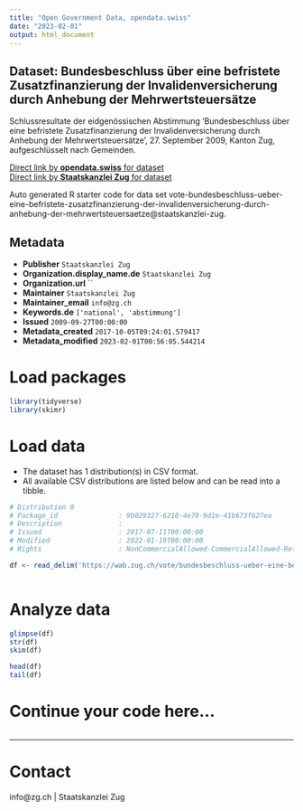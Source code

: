 ```yaml
---
title: "Open Government Data, opendata.swiss"
date: "2023-02-01"
output: html_document
---
```


## Dataset: Bundesbeschluss über eine befristete Zusatzfinanzierung der Invalidenversicherung durch Anhebung der Mehrwertsteuersätze

Schlussresultate der eidgenössischen Abstimmung 'Bundesbeschluss über eine befristete Zusatzfinanzierung der Invalidenversicherung durch Anhebung der Mehrwertsteuersätze', 27. September 2009, Kanton Zug, aufgeschlüsselt nach Gemeinden.

[Direct link by **opendata.swiss** for dataset](https://opendata.swiss/de/dataset/bundesbeschluss-uber-eine-befristete-zusatzfinanzierung-der-invalidenversicherung-durch-anhebun)<br>
[Direct link by **Staatskanzlei Zug** for dataset](https://wab.zug.ch/vote/bundesbeschluss-ueber-eine-befristete-zusatzfinanzierung-der-invalidenversicherung-durch-anhebung-der-mehrwertsteuersaetze/data)

Auto generated R starter code for data set vote-bundesbeschluss-ueber-eine-befristete-zusatzfinanzierung-der-invalidenversicherung-durch-anhebung-der-mehrwertsteuersaetze@staatskanzlei-zug.

## Metadata

- **Publisher** `Staatskanzlei Zug`
- **Organization.display_name.de** `Staatskanzlei Zug`
- **Organization.url** ``
- **Maintainer** `Staatskanzlei Zug`
- **Maintainer_email** `info@zg.ch`
- **Keywords.de** `['national', 'abstimmung']`
- **Issued** `2009-09-27T00:00:00`
- **Metadata_created** `2017-10-05T09:24:01.579417`
- **Metadata_modified** `2023-02-01T00:56:05.544214`


# Load packages

```r

library(tidyverse)
library(skimr)

```

# Load data

-   The dataset has 1 distribution(s) in CSV format.
-   All available CSV distributions are listed below and can be read into a tibble.

```r

# Distribution 0
# Package_id               : 9b029327-6210-4e78-9d1e-41b673f627ea
# Description              : 
# Issued                   : 2017-07-11T00:00:00
# Modified                 : 2022-01-19T00:00:00
# Rights                   : NonCommercialAllowed-CommercialAllowed-ReferenceRequired

df <- read_delim('https://wab.zug.ch/vote/bundesbeschluss-ueber-eine-befristete-zusatzfinanzierung-der-invalidenversicherung-durch-anhebung-der-mehrwertsteuersaetze/data-csv')



```

# Analyze data

```r

glimpse(df)
str(df)
skim(df)

head(df)
tail(df)

```

# Continue your code here...

```r

```

------------------------------------------------------------------------

# Contact

info@zg.ch | Staatskanzlei Zug
